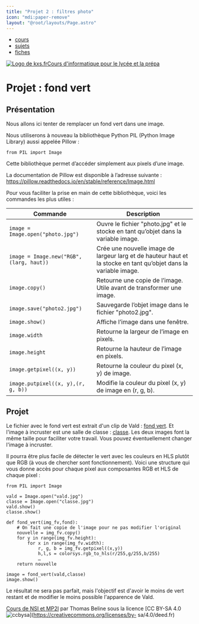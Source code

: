 ```yaml
---
title: "Projet 2 : filtres photo"
icon: "mdi:paper-remove"
layout: "@root/layouts/Page.astro"
---
```


  * [cours](https://kxs.fr/cours/)
  * [sujets](https://kxs.fr/sujets/)
  * [fiches](https://kxs.fr/fiches/)

[![Logo de kxs.fr](/img/logo.svg)](https://kxs.fr/)[Cours d'informatique pour
le lycée et la prépa](https://kxs.fr/cours/)

# Projet : fond vert

## Présentation

Nous allons ici tenter de remplacer un fond vert dans une image.

Nous utiliserons à nouveau la bibliothèque Python PIL (Python Image Library)
aussi appelée Pillow :

    
    
    from PIL import Image

Cette bibliothèque permet d’accéder simplement aux pixels d’une image.

La documentation de Pillow est disponible à l’adresse suivante :
<https://pillow.readthedocs.io/en/stable/reference/Image.html>

Pour vous faciliter la prise en main de cette bibliothèque, voici les
commandes les plus utiles :

Commande | Description  
---|---  
`image = Image.open("photo.jpg")` |  Ouvre le fichier "photo.jpg" et le stocke en tant qu’objet dans la variable image.   
`image = Image.new("RGB", (larg, haut))` |  Crée une nouvelle image de largeur larg et de hauteur haut et la stocke en tant qu’objet dans la variable image.   
`image.copy()` |  Retourne une copie de l’image. Utile avant de transformer une image.   
`image.save("photo2.jpg")` |  Sauvegarde l’objet image dans le fichier "photo2.jpg".   
`image.show()` |  Affiche l’image dans une fenêtre.   
`image.width` |  Retourne la largeur de l’image en pixels.   
`image.height` |  Retourne la hauteur de l’image en pixels.   
`image.getpixel((x, y))` |  Retourne la couleur du pixel (x, y) de image.   
`image.putpixel((x, y),(r, g, b))` |  Modifie la couleur du pixel (x, y) de image en (r, g, b).   
  
## Projet

Le fichier avec le fond vert est extrait d'un clip de Vald : [fond
vert](img/vald.jpg). Et l'image à incruster est une salle de classe :
[classe](img/classe.jpg). Les deux images font la même taille pour faciliter
votre travail. Vous pouvez éventuellement changer l'image à incruster.

Il pourra être plus facile de détecter le vert avec les couleurs en HLS plutôt
que RGB (à vous de chercher sont fonctionnement). Voici une structure qui vous
donne accès pour chaque pixel aux composantes RGB et HLS de chaque pixel :

    
    
    from PIL import Image
    
    vald = Image.open("vald.jpg")
    classe = Image.open("classe.jpg")
    vald.show()
    classe.show()
    
    def fond_vert(img_fv,fond):
        # On fait une copie de l'image pour ne pas modifier l'original
        nouvelle = img_fv.copy()
        for y in range(img_fv.height):
            for x in range(img_fv.width):
                r, g, b = img_fv.getpixel((x,y))
                h,l,s = colorsys.rgb_to_hls(r/255,g/255,b/255)
                …
        return nouvelle
    
    image = fond_vert(vald,classe)
    image.show()

Le résultat ne sera pas parfait, mais l'objectif est d'avoir le moins de vert
restant et de modifier le moins possible l'apparence de Vald.

[Cours de NSI et MP2I](https://kxs.fr/cours/) par Thomas Beline sous la
licence [CC BY-SA 4.0
![ccbysa](/img/ccbysa.svg)](https://creativecommons.org/licenses/by-
sa/4.0/deed.fr)

